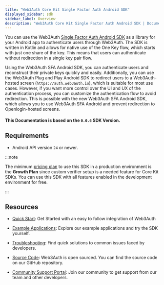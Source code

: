 ```yaml
---
title: "Web3Auth Core Kit Single Factor Auth Android SDK"
displayed_sidebar: sdk
sidebar_label: Overview
description: "Web3Auth Core Kit Single Factor Auth Android SDK | Documentation - Web3Auth"
---
```


You can use the Web3Auth [Single Factor Auth Android SDK](https://github.com/Web3Auth/single-factor-auth-android) as a library for your Android app to
authenticate users through Web3Auth. The SDK is written in Kotlin and allows for native use of the One Key flow, which starts with just one share of
the key. This means that users can authenticate without redirection in a single key pair flow.

Using the Web3Auth SFA Android SDK, you can authenticate users and reconstruct their private keys quickly and easily. Additionally, you can use the
Web3Auth Plug and Play Android SDK to redirect users to a Web3Auth-hosted screen (`https://auth.web3auth.io`), which is suitable for most use cases.
However, if you want more control over the UI and UX of the authentication process, you can customize the authentication flow to avoid redirection.
This is possible with the new Web3Auth SFA Android SDK, which allows you to use Web3Auth SFA Android and prevent redirection to Openlogin-hosted
screens.

#### This Documentation is based on the `0.0.6` SDK Version.

## Requirements

- Android API version `24` or newer.

:::note

The minimum [pricing plan](https://web3auth.io/pricing.html) to use this SDK in a production environment is the **Growth Plan** since custom verifier
setup is a needed feature for Core Kit SDKs. You can use this SDK with all features enabled in the development environment for free.

:::

## Resources

- [Quick Start](/quick-start?product=CORE_KIT&sdk=SFA_ANDROID&framework=ANDROID&stepIndex=0): Get Started with an easy to follow integration of
  Web3Auth

- [Example Applications](/examples?product=Core+Kit&sdk=Single+Factor+Auth+Android+SDK): Explore our example applications and try the SDK yourself.

- [Troubleshooting](/troubleshooting): Find quick solutions to common issues faced by developers.

- [Source Code](https://github.com/Web3Auth/single-factor-auth-android): Web3Auth is open sourced. You can find the source code on our GitHub
  repository.

- [Community Support Portal](https://web3auth.io/community/c/help-core-kit/core-kit-sfa-android/26): Join our community to get support from our team
  and other developers.
